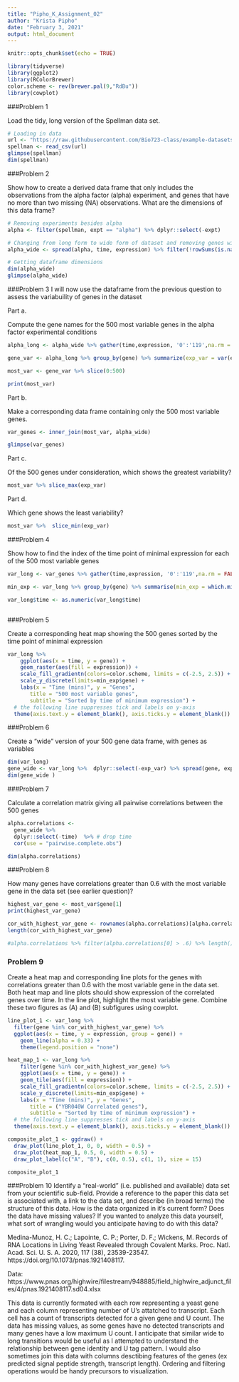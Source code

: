 ---
title: "Pipho_K_Assignment_02"
author: "Krista Pipho"
date: "February 3, 2021"
output: html_document
---

```{r setup, include=FALSE}
knitr::opts_chunk$set(echo = TRUE)
```

```{r, include=FALSE}
library(tidyverse)
library(ggplot2)
library(RColorBrewer)
color.scheme <- rev(brewer.pal(9,"RdBu"))
library(cowplot)
```




###Problem 1

Load the tidy, long version of the Spellman data set.

```{r}

# Loading in data
url <- "https://raw.githubusercontent.com/Bio723-class/example-datasets/master/spellman-long.csv"
spellman <- read_csv(url)
glimpse(spellman)
dim(spellman)

```

###Problem 2

Show how to create a derived data frame that only includes the observations from the alpha factor (alpha) experiment, and genes that have no more than two missing (NA) observations. What are the dimensions of this data frame?

```{r}
# Removing experiments besides alpha
alpha <- filter(spellman, expt == "alpha") %>% dplyr::select(-expt) 

# Changing from long form to wide form of dataset and removing genes with more than 2 NA values
alpha_wide <- spread(alpha, time, expression) %>% filter(!rowSums(is.na(.)) > 2)

# Getting dataframe dimensions
dim(alpha_wide)
glimpse(alpha_wide)

```


###Problem 3
I will now use the dataframe from the previous question to assess the variabuility of genes in the dataset
  
Part a.

Compute the gene names for the 500 most variable genes in the alpha factor experimental conditions 

```{r}
alpha_long <- alpha_wide %>% gather(time,expression, '0':'119',na.rm = FALSE)

gene_var <- alpha_long %>% group_by(gene) %>% summarize(exp_var = var(expression, na.rm = TRUE)) %>% arrange(desc(exp_var)) 

most_var <- gene_var %>% slice(0:500)

print(most_var)


```
Part b. 

Make a corresponding data frame containing only the 500 most variable genes.

```{r}
var_genes <- inner_join(most_var, alpha_wide)

glimpse(var_genes)

```

Part c.

Of the 500 genes under consideration, which shows the greatest variability?

```{r}
most_var %>% slice_max(exp_var)

```

Part d. 

Which gene shows the least variability?

```{r}
most_var %>%  slice_min(exp_var)

```

###Problem 4

Show how to find the index of the time point of minimal expression for each of the 500 most variable genes

```{r}

var_long <- var_genes %>% gather(time,expression, '0':'119',na.rm = FALSE) 

min_exp <- var_long %>% group_by(gene) %>% summarise(min_exp = which.min(expression)) %>% arrange(desc(min_exp))

var_long$time <- as.numeric(var_long$time)



```

###Problem 5

Create a corresponding heat map showing the 500 genes sorted by the time point of minimal expression

```{r, fig.width=8, fig.height=10}

var_long %>% 
    ggplot(aes(x = time, y = gene)) + 
    geom_raster(aes(fill = expression)) +
    scale_fill_gradientn(colors=color.scheme, limits = c(-2.5, 2.5)) +
    scale_y_discrete(limits=min_exp$gene) +
    labs(x = "Time (mins)", y = "Genes", 
       title = "500 most variable genes",
       subtitle = "Sorted by time of minimum expression") +
  # the following line suppresses tick and labels on y-axis
  theme(axis.text.y = element_blank(), axis.ticks.y = element_blank())

```

###Problem 6

Create a "wide" version of your 500 gene data frame, with genes as variables

```{r}
dim(var_long)
gene_wide <- var_long %>%  dplyr::select(-exp_var) %>% spread(gene, expression) 
dim(gene_wide )

```


###Problem 7

Calculate a correlation matrix giving all pairwise correlations between the 500 genes

```{r}

alpha.correlations <- 
  gene_wide %>%
  dplyr::select(-time)  %>% # drop time
  cor(use = "pairwise.complete.obs")

dim(alpha.correlations)

```
###Problem 8

How many genes have correlations greater than 0.6 with the most variable gene in the data set (see earlier question)?

```{r}

highest_var_gene <- most_var$gene[1]
print(highest_var_gene)

cor_with_highest_var_gene <- rownames(alpha.correlations)[alpha.correlations[highest_var_gene,] > 0.6]
length(cor_with_highest_var_gene)

#alpha.correlations %>% filter(alpha.correlations[0] > .6) %>% length()

```

### Problem 9

Create a heat map and corresponding line plots for the genes with correlations greater than 0.6 with the most variable gene in the data set. Both heat map and line plots should show expression of the correlated genes over time. In the line plot, highlight the most variable gene. Combine these two figures as (A) and (B) subfigures using cowplot.

```{r, fig.width=10, fig.height=3}

line_plot_1 <- var_long %>%
  filter(gene %in% cor_with_highest_var_gene) %>%
  ggplot(aes(x = time, y = expression, group = gene)) + 
    geom_line(alpha = 0.33) +
    theme(legend.position = "none")

heat_map_1 <- var_long %>% 
    filter(gene %in% cor_with_highest_var_gene) %>%
    ggplot(aes(x = time, y = gene)) + 
    geom_tile(aes(fill = expression)) +
    scale_fill_gradientn(colors=color.scheme, limits = c(-2.5, 2.5)) +
    scale_y_discrete(limits=min_exp$gene) +
    labs(x = "Time (mins)", y = "Genes", 
       title = ("YBR040W Correlated genes"),
       subtitle = "Sorted by time of minimum expression") +
  # the following line suppresses tick and labels on y-axis
  theme(axis.text.y = element_blank(), axis.ticks.y = element_blank())

composite_plot_1 <- ggdraw() + 
  draw_plot(line_plot_1, 0, 0, width = 0.5) + 
  draw_plot(heat_map_1, 0.5, 0, width = 0.5) +
  draw_plot_label(c("A", "B"), c(0, 0.5), c(1, 1), size = 15)

composite_plot_1

```


###Problem 10
Identify a "real-world" (i.e. published and available) data set from your scientific sub-field. Provide a reference to the paper this data set is associated with, a link to the data set, and describe (in broad terms) the structure of this data. How is the data organized in it's current form? Does the data have missing values? If you wanted to analyze this data yourself, what sort of wrangling would you anticipate having to do with this data? 


Medina-Munoz, H. C.; Lapointe, C. P.; Porter, D. F.; Wickens, M. Records of RNA Locations in Living Yeast Revealed through Covalent Marks. Proc. Natl. Acad. Sci. U. S. A. 2020, 117 (38), 23539-23547. https://doi.org/10.1073/pnas.1921408117.

Data:  https://www.pnas.org/highwire/filestream/948885/field_highwire_adjunct_files/4/pnas.1921408117.sd04.xlsx

This data is currently formated with each row representing a yeast gene and each column representing number of U's attatched to transcript. Each cell has a count of transcripts detected for a given gene and U count. The data has missing values, as some genes have no detected transcripts and many genes have a low maximum U count. I anticipate that similar wide to long transitions would be useful as I attempted to understand the relationship between gene identity and U tag pattern. I would also sometimes join this data with columns desctibing features of the genes (ex predicted signal peptide strength, transcript length). Ordering and filtering operations would be handy precursors to visualization. 










